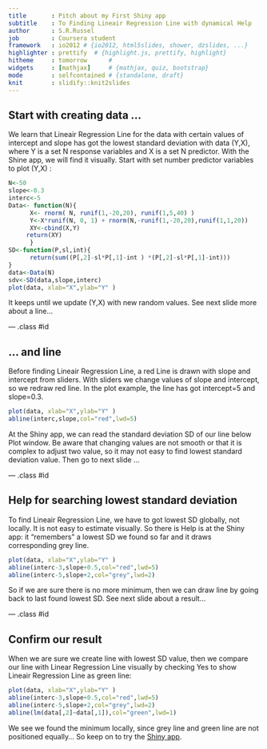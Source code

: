 ```yaml
---
title       : Pitch about my First Shiny app
subtitle    : To Finding Lineair Regression Line with dynamical Help
author      : S.R.Russel
job         : Coursera student
framework   : io2012 # {io2012, html5slides, shower, dzslides, ...}
highlighter : prettify  # {highlight.js, prettify, highlight}
hitheme     : tomorrow      # 
widgets     : [mathjax]     # {mathjax, quiz, bootstrap}
mode        : selfcontained # {standalone, draft}
knit        : slidify::knit2slides
---
```


## Start with creating data ... 
We learn that Lineair Regression Line for the data with certain values of intercept and slope has got the lowest standard deviation with data (Y,X), where Y is a set N response variables and X is a set N predictor. With the Shine app, we will find it visually. Start with set number predictor variables to plot (Y,X) :
```r
N<-50
slope<-0.3
interc<-5
Data<- function(N){
      X<- rnorm( N, runif(1,-20,20), runif(1,5,40) )
      Y<-X*runif(N, 0, 1) + rnorm(N,-runif(1,-20,20),runif(1,1,20))
      XY<-cbind(X,Y)
     return(XY)
      }
SD<-function(P,sl,int){
      return(sum((P[,2]-sl*P[,1]-int ) *(P[,2]-sl*P[,1]-int)))
}
data<-Data(N)
sdv<-SD(data,slope,interc)
plot(data, xlab="X",ylab="Y" )
```
It keeps until we update (Y,X) with new random values. See next slide more about a line...

--- .class #id 

## ... and line
Before finding Lineair Regression Line, a red Line is drawn with slope and intercept from sliders. With sliders we change values of slope and intercept, so we redraw red line. In the plot example, the line has got intercept=5 and slope=0.3.
```r
plot(data, xlab="X",ylab="Y" )
abline(interc,slope,col="red",lwd=5)
```
At the Shiny app, we can read the standard deviation SD of our line below Plot window.
Be aware that changing values are not smooth or that it is complex to adjust two value, so it may not easy to find lowest standard deviation value.
Then go to next slide ...

--- .class #id 

## Help for searching lowest standard deviation
To find Lineair Regression Line, we have to got lowest SD globally, not locally.
It is not easy to estimate visually. So there is Help is at the Shiny app: it "remembers" a lowest SD we found so far and it draws corresponding grey line.
```r
plot(data, xlab="X",ylab="Y" )
abline(interc-3,slope+0.5,col="red",lwd=5)
abline(interc-5,slope+2,col="grey",lwd=2)
```
So if we are sure there is no more minimum, then we can draw line by going back to last found lowest SD. See next slide about a result...

--- .class #id 

## Confirm our result
When we are sure we create line with lowest SD value, then we compare our line with Linear Regression Line visually by checking Yes to show Lineair Regression Line as green line:
```r
plot(data, xlab="X",ylab="Y" )
abline(interc-3,slope+0.5,col="red",lwd=5)
abline(interc-5,slope+2,col="grey",lwd=2)
abline(lm(data[,2]~data[,1]),col="green",lwd=1)
```
We see we found the minimum locally, since grey line and green line are not positioned equally...
So keep on to try the [Shiny app](https://srrussel.shinyapps.io/project/). 
